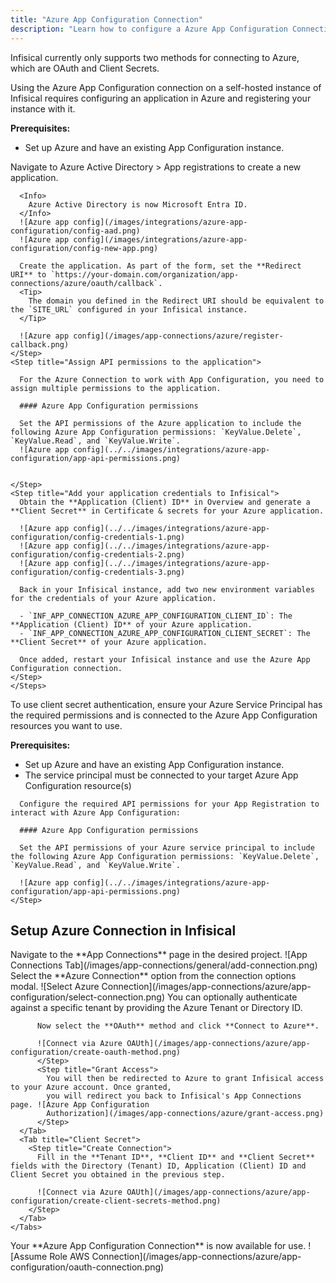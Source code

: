```yaml
---
title: "Azure App Configuration Connection"
description: "Learn how to configure a Azure App Configuration Connection for Infisical."
---
```


Infisical currently only supports two methods for connecting to Azure, which are OAuth and Client Secrets.

<Accordion title="Self-Hosted Instance">
  Using the Azure App Configuration connection on a self-hosted instance of Infisical requires configuring an application in Azure
  and registering your instance with it.

  **Prerequisites:**

  - Set up Azure and have an existing App Configuration instance.

  <Steps>
    <Step title="Create an application in Azure">
      Navigate to Azure Active Directory > App registrations to create a new application.

      <Info>
        Azure Active Directory is now Microsoft Entra ID.
      </Info>
      ![Azure app config](/images/integrations/azure-app-configuration/config-aad.png)
      ![Azure app config](/images/integrations/azure-app-configuration/config-new-app.png)

      Create the application. As part of the form, set the **Redirect URI** to `https://your-domain.com/organization/app-connections/azure/oauth/callback`.
      <Tip>
        The domain you defined in the Redirect URI should be equivalent to the `SITE_URL` configured in your Infisical instance.
      </Tip>

      ![Azure app config](/images/app-connections/azure/register-callback.png)
    </Step>
    <Step title="Assign API permissions to the application">

      For the Azure Connection to work with App Configuration, you need to assign multiple permissions to the application.

      #### Azure App Configuration permissions
    
      Set the API permissions of the Azure application to include the following Azure App Configuration permissions: `KeyValue.Delete`, `KeyValue.Read`, and `KeyValue.Write`.
      ![Azure app config](../../images/integrations/azure-app-configuration/app-api-permissions.png)


    </Step>
    <Step title="Add your application credentials to Infisical">
      Obtain the **Application (Client) ID** in Overview and generate a **Client Secret** in Certificate & secrets for your Azure application.

      ![Azure app config](../../images/integrations/azure-app-configuration/config-credentials-1.png)
      ![Azure app config](../../images/integrations/azure-app-configuration/config-credentials-2.png)
      ![Azure app config](../../images/integrations/azure-app-configuration/config-credentials-3.png)

      Back in your Infisical instance, add two new environment variables for the credentials of your Azure application.

      - `INF_APP_CONNECTION_AZURE_APP_CONFIGURATION_CLIENT_ID`: The **Application (Client) ID** of your Azure application.
      - `INF_APP_CONNECTION_AZURE_APP_CONFIGURATION_CLIENT_SECRET`: The **Client Secret** of your Azure application.

      Once added, restart your Infisical instance and use the Azure App Configuration connection.
    </Step>
    </Steps>    

</Accordion>
<Accordion title="Client Secret Authentication">
  To use client secret authentication, ensure your Azure Service Principal has the required permissions and is connected to the Azure App Configuration resources you want to use.

  **Prerequisites:**
  - Set up Azure and have an existing App Configuration instance.
  - The service principal must be connected to your target Azure App Configuration resource(s)

  <Steps>
    <Step title="Assign API permissions to the service principal">

      Configure the required API permissions for your App Registration to interact with Azure App Configuration:

      #### Azure App Configuration permissions
    
      Set the API permissions of your Azure service principal to include the following Azure App Configuration permissions: `KeyValue.Delete`, `KeyValue.Read`, and `KeyValue.Write`.
      
      ![Azure app config](../../images/integrations/azure-app-configuration/app-api-permissions.png)
    </Step>
  </Steps>
</Accordion>

## Setup Azure Connection in Infisical

<Steps>
	<Step title="Navigate to App Connections">
		Navigate to the **App Connections** page in the desired project. ![App Connections
		Tab](/images/app-connections/general/add-connection.png)
	</Step>
  <Step title="Add Connection">
    Select the **Azure Connection** option from the connection options modal. ![Select Azure Connection](/images/app-connections/azure/app-configuration/select-connection.png)
  </Step>
  <Step title="Create Connection">
    <Tabs>
      <Tab title="OAuth">
        <Step title="Authorize Connection">
          You can optionally authenticate against a specific tenant by providing the Azure Tenant or Directory ID.

          Now select the **OAuth** method and click **Connect to Azure**. 

          ![Connect via Azure OAUth](/images/app-connections/azure/app-configuration/create-oauth-method.png)
	      </Step>
	      <Step title="Grant Access">
	        You will then be redirected to Azure to grant Infisical access to your Azure account. Once granted,
	        you will redirect you back to Infisical's App Connections page. ![Azure App Configuration
	        Authorization](/images/app-connections/azure/grant-access.png)
	      </Step>
      </Tab>
      <Tab title="Client Secret">
        <Step title="Create Connection">
          Fill in the **Tenant ID**, **Client ID** and **Client Secret** fields with the Directory (Tenant) ID, Application (Client) ID and Client Secret you obtained in the previous step.

          ![Connect via Azure OAUth](/images/app-connections/azure/app-configuration/create-client-secrets-method.png)
        </Step>
      </Tab>
    </Tabs>
  </Step>
  <Step title="Connection Created">
		Your **Azure App Configuration Connection** is now available for use. ![Assume Role AWS Connection](/images/app-connections/azure/app-configuration/oauth-connection.png)
	</Step>
</Steps>
